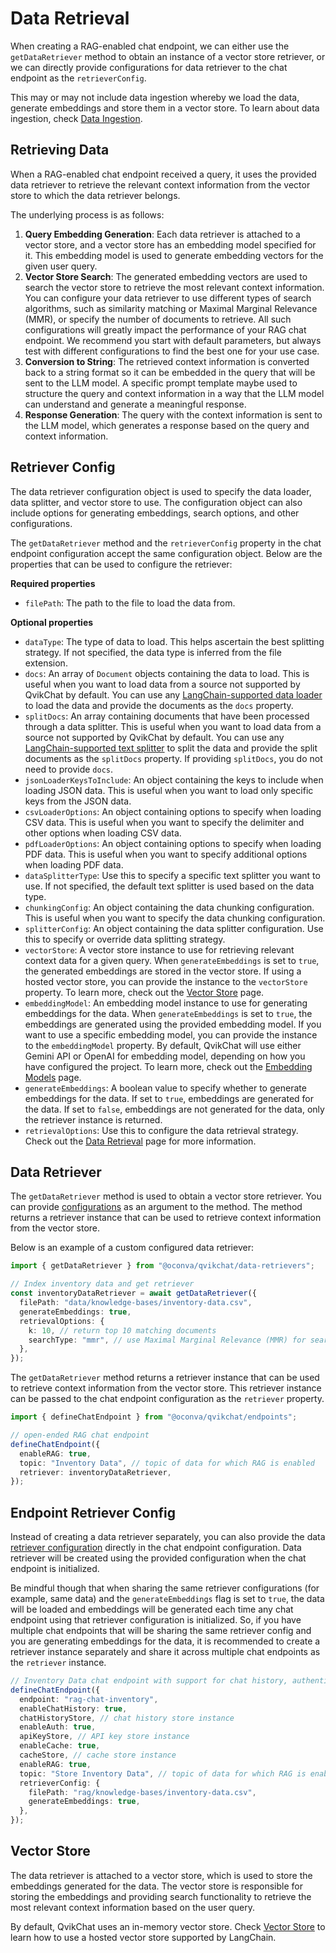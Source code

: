 # Data Retrieval

When creating a RAG-enabled chat endpoint, we can either use the `getDataRetriever` method to obtain an instance of a vector store retriever, or we can directly provide configurations for data retriever to the chat endpoint as the `retrieverConfig`.

This may or may not include data ingestion whereby we load the data, generate embeddings and store them in a vector store. To learn about data ingestion, check [Data Ingestion](/rag-guide/data-ingestion).

## Retrieving Data

When a RAG-enabled chat endpoint received a query, it uses the provided data retriever to retrieve the relevant context information from the vector store to which the data retriever belongs.

The underlying process is as follows:

1. **Query Embedding Generation**: Each data retriever is attached to a vector store, and a vector store has an embedding model specified for it. This embedding model is used to generate embedding vectors for the given user query.
2. **Vector Store Search**: The generated embedding vectors are used to search the vector store to retrieve the most relevant context information. You can configure your data retriever to use different types of search algorithms, such as similarity matching or Maximal Marginal Relevance (MMR), or specify the number of documents to retrieve. All such configurations will greatly impact the performance of your RAG chat endpoint. We recommend you start with default parameters, but always test with different configurations to find the best one for your use case.
3. **Conversion to String**: The retrieved context information is converted back to a string format so it can be embedded in the query that will be sent to the LLM model. A specific prompt template maybe used to structure the query and context information in a way that the LLM model can understand and generate a meaningful response.
4. **Response Generation**: The query with the context information is sent to the LLM model, which generates a response based on the query and context information.

## Retriever Config

The data retriever configuration object is used to specify the data loader, data splitter, and vector store to use. The configuration object can also include options for generating embeddings, search options, and other configurations.

The `getDataRetriever` method and the `retrieverConfig` property in the chat endpoint configuration accept the same configuration object. Below are the properties that can be used to configure the retriever:

**Required properties**

- `filePath`: The path to the file to load the data from.

**Optional properties**

- `dataType`: The type of data to load. This helps ascertain the best splitting strategy. If not specified, the data type is inferred from the file extension.
- `docs`: An array of `Document` objects containing the data to load. This is useful when you want to load data from a source not supported by QvikChat by default. You can use any [LangChain-supported data loader](https://js.langchain.com/v0.2/docs/integrations/document_loaders) to load the data and provide the documents as the `docs` property.
- `splitDocs`: An array containing documents that have been processed through a data splitter. This is useful when you want to load data from a source not supported by QvikChat by default. You can use any [LangChain-supported text splitter](https://js.langchain.com/v0.2/docs/how_to/#text-splitters) to split the data and provide the split documents as the `splitDocs` property. If providing `splitDocs`, you do not need to provide `docs`.
- `jsonLoaderKeysToInclude`: An object containing the keys to include when loading JSON data. This is useful when you want to load only specific keys from the JSON data.
- `csvLoaderOptions`: An object containing options to specify when loading CSV data. This is useful when you want to specify the delimiter and other options when loading CSV data.
- `pdfLoaderOptions`: An object containing options to specify when loading PDF data. This is useful when you want to specify additional options when loading PDF data.
- `dataSplitterType`: Use this to specify a specific text splitter you want to use. If not specified, the default text splitter is used based on the data type.
- `chunkingConfig`: An object containing the data chunking configuration. This is useful when you want to specify the data chunking configuration.
- `splitterConfig`: An object containing the data splitter configuration. Use this to specify or override data splitting strategy.
- `vectorStore`: A vector store instance to use for retrieving relevant context data for a given query. When `generateEmbeddings` is set to `true`, the generated embeddings are stored in the vector store. If using a hosted vector store, you can provide the instance to the `vectorStore` property. To learn more, check out the [Vector Store](/rag-guide/vector-stores) page.
- `embeddingModel`: An embedding model instance to use for generating embeddings for the data. When `generateEmbeddings` is set to `true`, the embeddings are generated using the provided embedding model. If you want to use a specific embedding model, you can provide the instance to the `embeddingModel` property. By default, QvikChat will use either Gemini API or OpenAI for embedding model, depending on how you have configured the project. To learn more, check out the [Embedding Models](/rag-guide/embedding-models) page.
- `generateEmbeddings`: A boolean value to specify whether to generate embeddings for the data. If set to `true`, embeddings are generated for the data. If set to `false`, embeddings are not generated for the data, only the retriever instance is returned.
- `retrievalOptions`: Use this to configure the data retrieval strategy. Check out the [Data Retrieval](/rag-guide/data-retrieval) page for more information.

## Data Retriever

The `getDataRetriever` method is used to obtain a vector store retriever. You can provide [configurations](#retriever-config) as an argument to the method. The method returns a retriever instance that can be used to retrieve context information from the vector store.

Below is an example of a custom configured data retriever:

```typescript copy
import { getDataRetriever } from "@oconva/qvikchat/data-retrievers";

// Index inventory data and get retriever
const inventoryDataRetriever = await getDataRetriever({
  filePath: "data/knowledge-bases/inventory-data.csv",
  generateEmbeddings: true,
  retrievalOptions: {
    k: 10, // return top 10 matching documents
    searchType: "mmr", // use Maximal Marginal Relevance (MMR) for search
  },
});
```

The `getDataRetriever` method returns a retriever instance that can be used to retrieve context information from the vector store. This retriever instance can be passed to the chat endpoint configuration as the `retriever` property.

```typescript copy
import { defineChatEndpoint } from "@oconva/qvikchat/endpoints";

// open-ended RAG chat endpoint
defineChatEndpoint({
  enableRAG: true,
  topic: "Inventory Data", // topic of data for which RAG is enabled
  retriever: inventoryDataRetriever,
});
```

## Endpoint Retriever Config

Instead of creating a data retriever separately, you can also provide the data [retriever configuration](#retriever-config) directly in the chat endpoint configuration. Data retriever will be created using the provided configuration when the chat endpoint is initialized.

Be mindful though that when sharing the same retriever configurations (for example, same data) and the `generateEmbeddings` flag is set to `true`, the data will be loaded and embeddings will be generated each time any chat endpoint using that retriever configuration is initialized. So, if you have multiple chat endpoints that will be sharing the same retriever config and you are generating embeddings for the data, it is recommended to create a retriever instance separately and share it across multiple chat endpoints as the `retriever` instance.

```typescript copy
// Inventory Data chat endpoint with support for chat history, authentication, caching and RAG
defineChatEndpoint({
  endpoint: "rag-chat-inventory",
  enableChatHistory: true,
  chatHistoryStore, // chat history store instance
  enableAuth: true,
  apiKeyStore, // API key store instance
  enableCache: true,
  cacheStore, // cache store instance
  enableRAG: true,
  topic: "Store Inventory Data", // topic of data for which RAG is enabled
  retrieverConfig: {
    filePath: "rag/knowledge-bases/inventory-data.csv",
    generateEmbeddings: true,
  },
});
```

## Vector Store

The data retriever is attached to a vector store, which is used to store the embeddings generated for the data. The vector store is responsible for storing the embeddings and providing search functionality to retrieve the most relevant context information based on the user query.

By default, QvikChat uses an in-memory vector store. Check [Vector Store](/rag-guide/vector-stores) to learn how to use a hosted vector store supported by LangChain.
